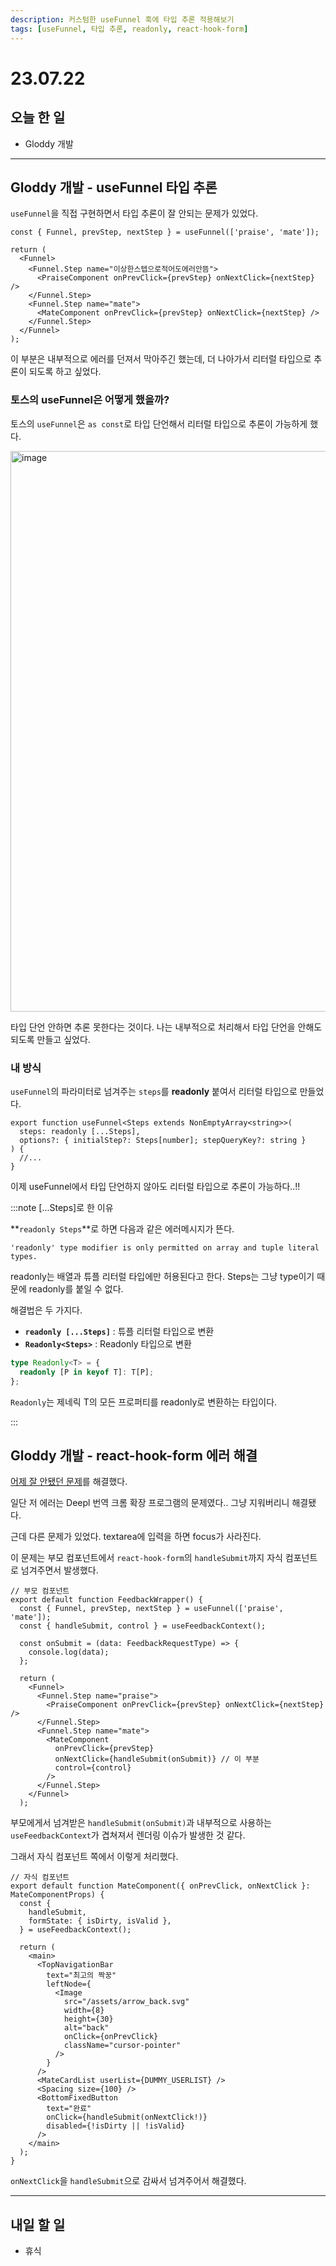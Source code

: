 ```yaml
---
description: 커스텀한 useFunnel 훅에 타입 추론 적용해보기
tags: [useFunnel, 타입 추론, readonly, react-hook-form]
---
```


# 23.07.22

## 오늘 한 일

- Gloddy 개발

---

## Gloddy 개발 - useFunnel 타입 추론

`useFunnel`을 직접 구현하면서 타입 추론이 잘 안되는 문제가 있었다.

```tsx {5}
const { Funnel, prevStep, nextStep } = useFunnel(['praise', 'mate']);

return (
  <Funnel>
    <Funnel.Step name="이상한스텝으로적어도에러안뜸">
      <PraiseComponent onPrevClick={prevStep} onNextClick={nextStep} />
    </Funnel.Step>
    <Funnel.Step name="mate">
      <MateComponent onPrevClick={prevStep} onNextClick={nextStep} />
    </Funnel.Step>
  </Funnel>
);
```

이 부분은 내부적으로 에러를 던져서 막아주긴 했는데, 더 나아가서 리터럴 타입으로 추론이 되도록 하고 싶었다.

### 토스의 useFunnel은 어떻게 했을까?

토스의 `useFunnel`은 `as const`로 타입 단언해서 리터럴 타입으로 추론이 가능하게 했다.

<img width="897" alt="image" src="https://github.com/Self-Driven-Development/TIL/assets/23312485/6969c24b-e2b9-404e-a1c3-6ab05aabd03a" />

타입 단언 안하면 추론 못한다는 것이다. 나는 내부적으로 처리해서 타입 단언을 안해도 되도록 만들고 싶었다.

### 내 방식

`useFunnel`의 파라미터로 넘겨주는 `steps`를 **readonly** 붙여서 리터럴 타입으로 만들었다.

```tsx {2}
export function useFunnel<Steps extends NonEmptyArray<string>>(
  steps: readonly [...Steps],
  options?: { initialStep?: Steps[number]; stepQueryKey?: string }
) {
  //...
}
```

이제 useFunnel에서 타입 단언하지 않아도 리터럴 타입으로 추론이 가능하다..!!

:::note [...Steps]로 한 이유

**`readonly Steps`**로 하면 다음과 같은 에러메시지가 뜬다.

`'readonly' type modifier is only permitted on array and tuple literal types.`

readonly는 배열과 튜플 리터럴 타입에만 허용된다고 한다. Steps는 그냥 type이기 때문에 readonly를 붙일 수 없다.

해결법은 두 가지다.

- **`readonly [...Steps]`** : 튜플 리터럴 타입으로 변환
- **`Readonly<Steps>`** : Readonly 타입으로 변환

```ts
type Readonly<T> = {
  readonly [P in keyof T]: T[P];
};
```

`Readonly`는 제네릭 T의 모든 프로퍼티를 readonly로 변환하는 타입이다.

:::

## Gloddy 개발 - react-hook-form 에러 해결

[어제 잘 안됐던 문제](./07.21%20일지.md#gloddy-개발---react-hook-form-에러)를 해결했다.

일단 저 에러는 Deepl 번역 크롬 확장 프로그램의 문제였다.. 그냥 지워버리니 해결됐다.

근데 다른 문제가 있었다. textarea에 입력을 하면 focus가 사라진다.

이 문제는 부모 컴포넌트에서 `react-hook-form`의 `handleSubmit`까지 자식 컴포넌트로 넘겨주면서 발생했다.

```tsx {18}
// 부모 컴포넌트
export default function FeedbackWrapper() {
  const { Funnel, prevStep, nextStep } = useFunnel(['praise', 'mate']);
  const { handleSubmit, control } = useFeedbackContext();

  const onSubmit = (data: FeedbackRequestType) => {
    console.log(data);
  };

  return (
    <Funnel>
      <Funnel.Step name="praise">
        <PraiseComponent onPrevClick={prevStep} onNextClick={nextStep} />
      </Funnel.Step>
      <Funnel.Step name="mate">
        <MateComponent
          onPrevClick={prevStep}
          onNextClick={handleSubmit(onSubmit)} // 이 부분
          control={control}
        />
      </Funnel.Step>
    </Funnel>
  );
```

부모에게서 넘겨받은 `handleSubmit(onSubmit)`과 내부적으로 사용하는 `useFeedbackContext`가 겹쳐져서 렌더링 이슈가 발생한 것 같다.

그래서 자식 컴포넌트 쪽에서 이렇게 처리했다.

```tsx {26}
// 자식 컴포넌트
export default function MateComponent({ onPrevClick, onNextClick }: MateComponentProps) {
  const {
    handleSubmit,
    formState: { isDirty, isValid },
  } = useFeedbackContext();

  return (
    <main>
      <TopNavigationBar
        text="최고의 짝꿍"
        leftNode={
          <Image
            src="/assets/arrow_back.svg"
            width={8}
            height={30}
            alt="back"
            onClick={onPrevClick}
            className="cursor-pointer"
          />
        }
      />
      <MateCardList userList={DUMMY_USERLIST} />
      <Spacing size={100} />
      <BottomFixedButton
        text="완료"
        onClick={handleSubmit(onNextClick!)}
        disabled={!isDirty || !isValid}
      />
    </main>
  );
}
```

`onNextClick`을 `handleSubmit`으로 감싸서 넘겨주어서 해결했다.

---

## 내일 할 일

- 휴식
